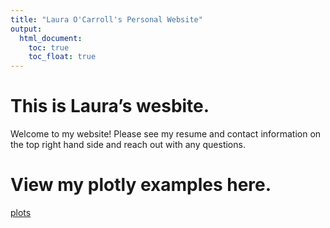 ```yaml
---
title: "Laura O'Carroll's Personal Website"
output: 
  html_document:
    toc: true
    toc_float: true
---
```


# This is Laura's wesbite. 

Welcome to my website! Please see my resume and contact information on the top right hand side and reach out with any questions. 

# View my plotly examples here. 
[plots](dashboard.html)